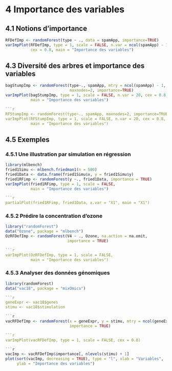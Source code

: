 # 4 Importance des variables

## 4.1 Notions d’importance

```r
RFDefImp <- randomForest(type ~ ., data = spamApp, importance=TRUE)
varImpPlot(RFDefImp, type = 1, scale = FALSE, n.var = ncol(spamApp) - 1,
           cex = 0.8, main = "Importance des variables")
```

## 4.3 Diversité des arbres et importance des variables

```r
bagStumpImp <- randomForest(type~., spamApp, mtry = ncol(spamApp) - 1,
                            maxnodes=2, importance=TRUE)
varImpPlot(bagStumpImp, type = 1, scale = FALSE, n.var = 20, cex = 0.8,
           main = "Importance des variables")

```r
RFStumpImp <- randomForest(type~., spamApp, maxnodes=2, importance=TRUE)
varImpPlot(RFStumpImp, type = 1, scale = FALSE, n.var = 20, cex = 0.8,
           main = "Importance des variables")
```

## 4.5 Exemples

### 4.5.1 Une illustration par simulation en régression

```r
library(mlbench)
fried1Simu <- mlbench.friedman1(n = 500)
fried1Data <- data.frame(fried1Simu$x, y = fried1Simu$y)
fried1RFimp <- randomForest(y ~., fried1Data, importance = TRUE)
varImpPlot(fried1RFimp, type = 1, scale = FALSE,
           main = "Importance des variables")

```r
partialPlot(fried1RFimp, fried1Data, x.var = "X1", main = "X1")
```

### 4.5.2 Prédire la concentration d’ozone

```r
library("randomForest")
data("Ozone", package = "mlbench")
OzRFDefImp <- randomForest(V4 ~ ., Ozone, na.action = na.omit,
                           importance = TRUE)

```r
varImpPlot(OzRFDefImp, type = 1, scale = FALSE,
           main = "Importance des variables")
```

### 4.5.3 Analyser des données génomiques

```r
library(randomForest)
data("vac18", package = "mixOmics")

```r
geneExpr <- vac18$genes
stimu <- vac18$stimulation

```r
vacRFDefImp <- randomForest(x = geneExpr, y = stimu, mtry = ncol(geneExpr)/3,
                            importance = TRUE)

```r
varImpPlot(vacRFDefImp, type = 1, scale = FALSE, cex = 0.8)

```r
vacImp <- vacRFDefImp$importance[, nlevels(stimu) + 1]
plot(sort(vacImp, decreasing = TRUE), type = "l", xlab = "Variables",
     ylab = "Importance des variables")
```

